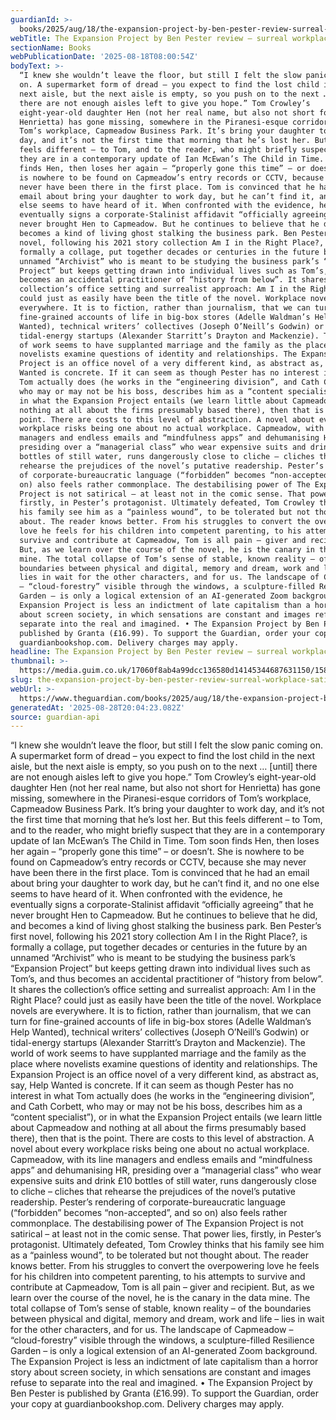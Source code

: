 ```yaml
---
guardianId: >-
  books/2025/aug/18/the-expansion-project-by-ben-pester-review-surreal-workplace-satire
webTitle: The Expansion Project by Ben Pester review – surreal workplace satire
sectionName: Books
webPublicationDate: '2025-08-18T08:00:54Z'
bodyText: >-
  “I knew she wouldn’t leave the floor, but still I felt the slow panic coming
  on. A supermarket form of dread – you expect to find the lost child in the
  next aisle, but the next aisle is empty, so you push on to the next … [until]
  there are not enough aisles left to give you hope.” Tom Crowley’s
  eight-year-old daughter Hen (not her real name, but also not short for
  Henrietta) has gone missing, somewhere in the Piranesi-esque corridors of
  Tom’s workplace, Capmeadow Business Park. It’s bring your daughter to work
  day, and it’s not the first time that morning that he’s lost her. But this
  feels different – to Tom, and to the reader, who might briefly suspect that
  they are in a contemporary update of Ian McEwan’s The Child in Time. Tom soon
  finds Hen, then loses her again – “properly gone this time” – or doesn’t. She
  is nowhere to be found on Capmeadow’s entry records or CCTV, because she may
  never have been there in the first place. Tom is convinced that he had an
  email about bring your daughter to work day, but he can’t find it, and no one
  else seems to have heard of it. When confronted with the evidence, he
  eventually signs a corporate-Stalinist affidavit “officially agreeing” that he
  never brought Hen to Capmeadow. But he continues to believe that he did, and
  becomes a kind of living ghost stalking the business park. Ben Pester’s first
  novel, following his 2021 story collection Am I in the Right Place?, is
  formally a collage, put together decades or centuries in the future by an
  unnamed “Archivist” who is meant to be studying the business park’s “Expansion
  Project” but keeps getting drawn into individual lives such as Tom’s, and thus
  becomes an accidental practitioner of “history from below”. It shares the
  collection’s office setting and surrealist approach: Am I in the Right Place?
  could just as easily have been the title of the novel. Workplace novels are
  everywhere. It is to fiction, rather than journalism, that we can turn for
  fine-grained accounts of life in big-box stores (Adelle Waldman’s Help
  Wanted), technical writers’ collectives (Joseph O’Neill’s Godwin) or
  tidal-energy startups (Alexander Starritt’s Drayton and Mackenzie). The world
  of work seems to have supplanted marriage and the family as the place where
  novelists examine questions of identity and relationships. The Expansion
  Project is an office novel of a very different kind, as abstract as, say, Help
  Wanted is concrete. If it can seem as though Pester has no interest in what
  Tom actually does (he works in the “engineering division”, and Cath Corbett,
  who may or may not be his boss, describes him as a “content specialist”), or
  in what the Expansion Project entails (we learn little about Capmeadow and
  nothing at all about the firms presumably based there), then that is the
  point. There are costs to this level of abstraction. A novel about every
  workplace risks being one about no actual workplace. Capmeadow, with its line
  managers and endless emails and “mindfulness apps” and dehumanising HR,
  presiding over a “managerial class” who wear expensive suits and drink £10
  bottles of still water, runs dangerously close to cliche – cliches that
  rehearse the prejudices of the novel’s putative readership. Pester’s rendering
  of corporate-bureaucratic language (“forbidden” becomes “non-accepted”, and so
  on) also feels rather commonplace. The destabilising power of The Expansion
  Project is not satirical – at least not in the comic sense. That power lies,
  firstly, in Pester’s protagonist. Ultimately defeated, Tom Crowley thinks that
  his family see him as a “painless wound”, to be tolerated but not thought
  about. The reader knows better. From his struggles to convert the overpowering
  love he feels for his children into competent parenting, to his attempts to
  survive and contribute at Capmeadow, Tom is all pain – giver and recipient.
  But, as we learn over the course of the novel, he is the canary in the data
  mine. The total collapse of Tom’s sense of stable, known reality – of the
  boundaries between physical and digital, memory and dream, work and life –
  lies in wait for the other characters, and for us. The landscape of Capmeadow
  – “cloud-forestry” visible through the windows, a sculpture-filled Resilience
  Garden – is only a logical extension of an AI-generated Zoom background. The
  Expansion Project is less an indictment of late capitalism than a horror story
  about screen society, in which sensations are constant and images refuse to
  separate into the real and imagined. • The Expansion Project by Ben Pester is
  published by Granta (£16.99). To support the Guardian, order your copy at
  guardianbookshop.com. Delivery charges may apply.
headline: The Expansion Project by Ben Pester review – surreal workplace satire
thumbnail: >-
  https://media.guim.co.uk/17060f8ab4a99dcc136580d14145344687631150/158_787_1536_1228/500.jpg
slug: the-expansion-project-by-ben-pester-review-surreal-workplace-satire
webUrl: >-
  https://www.theguardian.com/books/2025/aug/18/the-expansion-project-by-ben-pester-review-surreal-workplace-satire
generatedAt: '2025-08-28T20:04:23.082Z'
source: guardian-api
---
```

“I knew she wouldn’t leave the floor, but still I felt the slow panic coming on. A supermarket form of dread – you expect to find the lost child in the next aisle, but the next aisle is empty, so you push on to the next … [until] there are not enough aisles left to give you hope.” Tom Crowley’s eight-year-old daughter Hen (not her real name, but also not short for Henrietta) has gone missing, somewhere in the Piranesi-esque corridors of Tom’s workplace, Capmeadow Business Park. It’s bring your daughter to work day, and it’s not the first time that morning that he’s lost her. But this feels different – to Tom, and to the reader, who might briefly suspect that they are in a contemporary update of Ian McEwan’s The Child in Time. Tom soon finds Hen, then loses her again – “properly gone this time” – or doesn’t. She is nowhere to be found on Capmeadow’s entry records or CCTV, because she may never have been there in the first place. Tom is convinced that he had an email about bring your daughter to work day, but he can’t find it, and no one else seems to have heard of it. When confronted with the evidence, he eventually signs a corporate-Stalinist affidavit “officially agreeing” that he never brought Hen to Capmeadow. But he continues to believe that he did, and becomes a kind of living ghost stalking the business park. Ben Pester’s first novel, following his 2021 story collection Am I in the Right Place?, is formally a collage, put together decades or centuries in the future by an unnamed “Archivist” who is meant to be studying the business park’s “Expansion Project” but keeps getting drawn into individual lives such as Tom’s, and thus becomes an accidental practitioner of “history from below”. It shares the collection’s office setting and surrealist approach: Am I in the Right Place? could just as easily have been the title of the novel. Workplace novels are everywhere. It is to fiction, rather than journalism, that we can turn for fine-grained accounts of life in big-box stores (Adelle Waldman’s Help Wanted), technical writers’ collectives (Joseph O’Neill’s Godwin) or tidal-energy startups (Alexander Starritt’s Drayton and Mackenzie). The world of work seems to have supplanted marriage and the family as the place where novelists examine questions of identity and relationships. The Expansion Project is an office novel of a very different kind, as abstract as, say, Help Wanted is concrete. If it can seem as though Pester has no interest in what Tom actually does (he works in the “engineering division”, and Cath Corbett, who may or may not be his boss, describes him as a “content specialist”), or in what the Expansion Project entails (we learn little about Capmeadow and nothing at all about the firms presumably based there), then that is the point. There are costs to this level of abstraction. A novel about every workplace risks being one about no actual workplace. Capmeadow, with its line managers and endless emails and “mindfulness apps” and dehumanising HR, presiding over a “managerial class” who wear expensive suits and drink £10 bottles of still water, runs dangerously close to cliche – cliches that rehearse the prejudices of the novel’s putative readership. Pester’s rendering of corporate-bureaucratic language (“forbidden” becomes “non-accepted”, and so on) also feels rather commonplace. The destabilising power of The Expansion Project is not satirical – at least not in the comic sense. That power lies, firstly, in Pester’s protagonist. Ultimately defeated, Tom Crowley thinks that his family see him as a “painless wound”, to be tolerated but not thought about. The reader knows better. From his struggles to convert the overpowering love he feels for his children into competent parenting, to his attempts to survive and contribute at Capmeadow, Tom is all pain – giver and recipient. But, as we learn over the course of the novel, he is the canary in the data mine. The total collapse of Tom’s sense of stable, known reality – of the boundaries between physical and digital, memory and dream, work and life – lies in wait for the other characters, and for us. The landscape of Capmeadow – “cloud-forestry” visible through the windows, a sculpture-filled Resilience Garden – is only a logical extension of an AI-generated Zoom background. The Expansion Project is less an indictment of late capitalism than a horror story about screen society, in which sensations are constant and images refuse to separate into the real and imagined. • The Expansion Project by Ben Pester is published by Granta (£16.99). To support the Guardian, order your copy at guardianbookshop.com. Delivery charges may apply.
